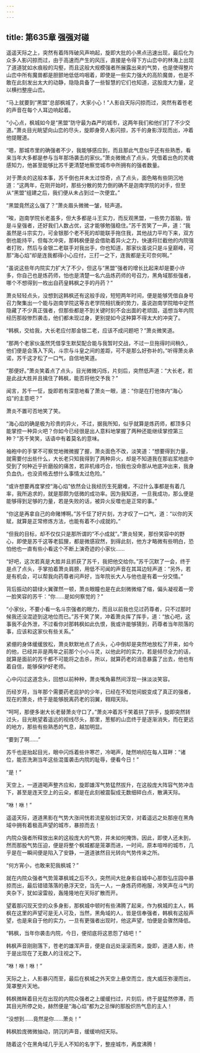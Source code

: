 ```yaml
---
---
---
```

title: 第635章 强强对碰
---



遥遥天际之上，突然有着阵阵破风声响起，旋即大批的小黑点迅速出现，最后化为众多人影闪掠而过，由于高速而产生的风压，直接是令得下方山峦中的林海上出现了道道犹如水痕般的沟壑，而且这般大规模强者所展露出来的气势，也是使得整片山峦中所有魔兽都是胆颤地低低呜咽着，即使是一些实力强大的高阶魔兽，也是不敢在此刻发出太大的动静，隐隐具备了一些智慧的它们也知道，这股庞大力量，足以横扫整座山峦。

“马上就要到“黑盟”总部枫城了，大家小心！”人影自天际闪掠而过，突然有着苍老的声音在每个人耳边响起着。

“小心点，枫城如今是“黑盟”防守最为森严的城市，这两年我们和他们打了不少交道。”萧炎目光眺望向山峦的尽头，旋即身旁人影闪掠，苏千的身影浮现而出，冲着他提醒道。

“嗯，那城市里的确强者不少，我能够感应到，而且那此气息似乎还有些熟悉，看来当年大多都是参与当年那场袭击的家伙。”萧炎微微点了点头，凭借着出色的灵魂感知力，他甚至能够比苏千更清楚地察觉城市中所拥有的强者数量。

对于萧炎的这般本事，苏千倒也并未太过惊奇，点了点头，面色略有些阴沉地道：“这两年，在刚开始时，那些分散的势力倒的确不是迦南学院的对手，但至从“黑盟”组建之后，我们便从未占到过一次便宜。”

“黑盟竟然这么强了？”萧炎眉头微微一皱，轻声道。

“唉，迦南学院长老虽多，但大多都是斗王实力，而反观黑盟，一些势力首脑，皆是斗皇强者，还好我们人数占优，这才能够勉强稳住。”苏千苦笑了一声，道：“我虽然是斗宗实力，可金银那个老不死的却能联手拖住我，其他战力平均下来，双方倒也能持平，但每次冲突，那韩枫便是会借助着异火之力，快速将拦截他的内院强者打败，然后与金银二老联手对我出手，你也知道，那家伙虽说只是斗皇巅峰，可那“海心焰”却是连我都得小心应付，三打一之下，连我都是无可奈何啊。”

“虽说这些年内院实力扩大了不少，但这与“黑盟”强者的增长比起来却是要小许多，你自己也是炼药师，怕也是清楚一名六品炼药师的号召力，黑角域那些强者，哪个不想得到一枚出自药皇韩枫之手的丹药？”

萧炎轻轻点头，没想到这韩枫还有这般手段，短短两年时间，便是能够凭借自身号召力聚集出一个能与迦南学院这等古老学院相抗衡的势力，虽说迦南学院暗中定然隐藏了不少真正强者，但那些都是不到关键时刻不会出面的老顽固，遥想当年内院经历那般惨烈袭击，他们都未现过身，更别提如今这种算不得太大的冲突了。

“韩枫，交给我，大长老应付那金银二老，应该不成问题吧？”萧炎微笑道。

“那两个老家伙虽然凭借孪生默契配合能与我暂时交战，不过一旦拖得时间稍久，他们便是会落入下风，斗宗与斗皇之间的差距，可不是那么好弥补的。”听得萧炎承诺，苏千这才松了一口气，自信地笑道。

“那便好。”萧炎笑着点了点头，目光微微闪烁，片刻后，突然低声道：“大长老，若是此战大胜并且擒住了韩枫，能否将他交予我？”

闻言，苏千一怔，旋即若有深意地看了萧炎一眼，道：“你是在打他体内“海心焰”的主意吧？”

萧炎不置可否地笑了笑。

“海心焰的确是极为珍贵的异火，不过，据我所知，似乎就算是炼药师，都顶多只能掌控一种异火吧？你如今已经很是出人意料地掌握了两种还能继续掌控第三种？”苏千笑笑，话语中有着莫名的意味。

袖袍中的手掌不可察觉地微微握了握，萧炎面色不改，淡笑道：“想要得到力量，就需要付出些什么，大长老只知我得到了两种异火，却是不知道我在那岩浆地底中受到了何种近乎折磨般的痛苦，若非机缘巧合，怕我也没命那从地底冲出来，我身负血仇，也没资格去想什么事情太过危险。”

“或许想要再度掌控“海心焰”依然会让我经历生死磨难，不过什么事都是有着几率，我所追求的，就是那颇为低微的成功率。因为我知道，一旦我成功，那么便是能够得到足够的力量，若是失败的话，被异火反噬也是正常的事。”

“你这是再拿自己的命赌博啊。”苏千怔了好片刻，方才叹了一口气，道：“以你的天赋，就算是正常修炼方法，也能有着不小成就的。”

“但我的目标，却不仅仅只是那所谓的“不小成就”。”萧炎轻笑，那份笑容中的野心，即使是苏千这等老狐狸，都是微感寂然，到得此刻，他方才略微有些明白，恐怕他也一直有些小看这个不断上演奇迹的小家伙……

“好吧，这次若真是大胜并且抓获了苏千，我把他交给你。”苏千沉默了一会，终于是点了点头，手掌拍着萧炎肩膀，用低不可闻的声音在其耳边轻声道：“另外，若是有机会，可以帮我向药尊者问声好，当年院长大人与他也是有着一分交情。”

背后振动的碧绿火翼骤然一顿，萧炎眼瞳也是在此刻微微缩了缩，偏头凝视着一旁一脸笑容的苏千：“你……是如何察觉的？”

“小家伙，不要小看一名斗宗强者的眼力，而且以前我也见过药尊者，只不过那时候我还没混迹到这地位而已。”苏千笑了笑，冲着萧炎挥了挥手，道：“放心吧，这事我不会外泄，不过看你对那韩枫如此仇恨，我或许能够猜到，药尊者当年陨落的事，应该和这家伙有些关系。”

紧绷的身体缓缓放松，萧炎默默地点了点头，心中倒却是突然地放松了开来，如今的他，已经并非是两年之前那个小小斗灵，以他此时的实力，若是倾尽全力的话，就算是面前的苏千都不可能将之击杀，所以，就算药老的消息暴露了出去，他也有着自信，能够保护好老师。

心中闪过这道念头，回想以前种种，萧炎嘴角募然间浮现一抹淡淡笑容。

历经岁月，当年那个需要药老庇护的少年，已经在不知觉间蜕变成了真正的强者，现在的萧炎，终于是能够脱离药老的羽翼，翱翔天际。

“呵呵，那便多谢大长老替萧炎守口了。”萧炎冲着苏千笑着拱了拱手，旋即突然转过头，目光眺望着遥远的视线尽头，那里，葱郁的山峦终于是逐渐消失，而在更远的地方，那些有些熟悉的气息，越加明显。

“要到了啊……”

苏千也是抬起目光，眼中闪烁着些许寒芒，冷喝声，陡然响彻在每人耳畔：“诸位，能否洗涮当年这些混蛋袭击内院的耻辱，便看今日！”

“是！”

天空上，一道道喝声整齐应和，旋即雄浑气势猛然拔升，在这般庞大阵容气势冲击下，甚至是连天空上的云朵，都是在此刻被震裂成无数细碎白点，散满天际。

“咻！咻！”

遥遥天际，道道黑影在气势大涨间恍若流星般划过天空，对着遥远之处那座在黑角域中拥有着极高声望的城市，暴掠而去！

内院众强者所释放出来的这般庞大的气势，并未如何掩饰，因此，即使人还未到，然而那股气势压迫，便是将整个枫城都是笼罩而进，一时间，原本喧哗的城市，几乎是在一瞬间便是陷入了安静，一道道骇然目光转向气势传来之所。

“何方宵小，也敢来犯我枫城？”

就在内院众强者气势笼罩枫城之后不久，突然间大批身影自城中心那恢弘庄园中暴掠而出，最后错错落落的悬浮天空，当先一人，一身炼药师袍服，冷笑声在斗气的夹杂下，犹如滚雷般，轰隆隆地在天际扩散而开。

望着那闪现天空的众多身影，那枫城中顿时有些沸腾了起来，作为枫城的主人，韩枫在这里的声望可是无人可及，当然，黑角域的人，皆是信奉强者，韩枫有这般声望，也是来自于他的实力，一旦有更强者出现时，他这声望，怕便是会骤然降低。

“韩枫，当年你袭击内院，今日，便彻底将这恩怨了结吧！”

韩枫声音刚刚落下，苍老的雄浑声音，便是自远处滚滚而来，旋即，道道人影，终于是出现在了无数人的注视之下。

“咻！咻！咻！”

天际之上，人影暴闪而至，最后在枫城之外天空上悬空而立，庞大威压弥漫而出，笼罩整片天地。

韩枫微眯着目光在出现的内院众强者之上缓缓扫过，片刻后，终于是猛然停滞，而其目光所停之处，赫然便是“海心焰”都为之忌惮的那股炽热气息的主人！

“没想到……竟然是你……萧炎！”

韩枫脸庞微微抽动，阴沉的声音，缓缓响彻天际。

随着这个在黑角域几乎无人不知的名字下，整座城市，再度沸腾！
